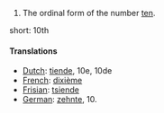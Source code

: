 # The ordinal form of the number [[ten]].

short: 10th

====Translations====

*[[Dutch]]: [[tiende]], 10e, 10de
*[[French]]: [[dixième]]
*[[Frisian]]: [[tsiende]]
*[[German]]: [[zehnte]], 10.